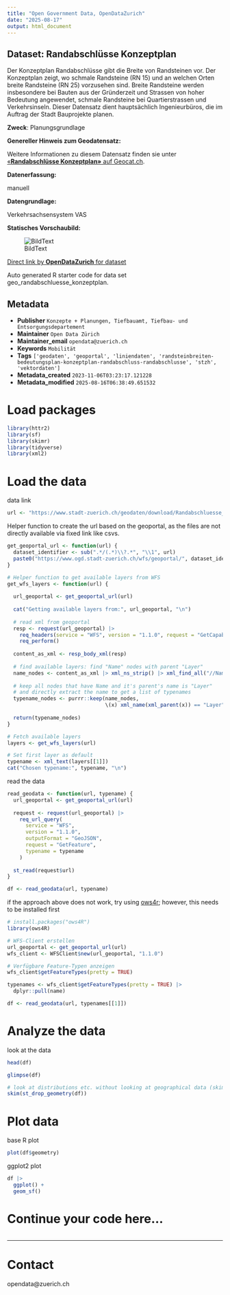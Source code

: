 ```yaml
---
title: "Open Government Data, OpenDataZurich"
date: "2025-08-17"
output: html_document
---
```


## Dataset: Randabschlüsse Konzeptplan

Der Konzeptplan Randabschlüsse gibt die Breite von Randsteinen vor. Der Konzeptplan zeigt, wo schmale Randsteine (RN 15) und an welchen Orten breite Randsteine (RN 25) vorzusehen sind. Breite Randsteine werden insbesondere bei Bauten aus der Gründerzeit und Strassen von hoher Bedeutung angewendet, schmale Randsteine bei Quartierstrassen und Verkehrsinseln. Dieser Datensatz dient hauptsächlich Ingenieurbüros, die im Auftrag der Stadt Bauprojekte planen.

**Zweck**: Planungsgrundlage


**Genereller Hinweis zum Geodatensatz:**


Weitere Informationen zu diesem Datensatz finden sie unter [«**Randabschlüsse Konzeptplan»** auf Geocat.ch](https://www.geocat.ch/geonetwork/srv/ger/catalog.search#/metadata/8bfc6ba4-2052-4db3-9ed7-bc778d313d2a).				
			   

**Datenerfassung:**

manuell

**Datengrundlage:**

Verkehrsachsensystem VAS

**Statisches Vorschaubild:**

![BildText](https://www.gis.stadt-zuerich.ch/zueriplan_docs/geocat/8bfc6ba4-2052-4db3-9ed7-bc778d313d2a.png)



[Direct link by **OpenDataZurich** for dataset](https://data.stadt-zuerich.ch/dataset/geo_randabschluesse_konzeptplan)

Auto generated R starter code for data set geo_randabschluesse_konzeptplan.

## Metadata

- **Publisher** `Konzepte + Planungen, Tiefbauamt, Tiefbau- und Entsorgungsdepartement`
- **Maintainer** `Open Data Zürich`
- **Maintainer_email** `opendata@zuerich.ch`
- **Keywords** `Mobilität`
- **Tags** `['geodaten', 'geoportal', 'liniendaten', 'randsteinbreiten-bedeutungsplan-konzeptplan-randabschluss-randabschlusse', 'stzh', 'vektordaten']`
- **Metadata_created** `2023-11-06T03:23:17.121228`
- **Metadata_modified** `2025-08-16T06:38:49.651532`


# Load packages

```r
library(httr2)
library(sf)
library(skimr)
library(tidyverse)
library(xml2)
```

# Load the data

data link
```r
url <- "https://www.stadt-zuerich.ch/geodaten/download/Randabschluesse_Konzeptplan?format=geojson_link"
```


Helper function to create the url based on the geoportal, as the files are not directly available via fixed link like csvs.
```r
get_geoportal_url <- function(url) {
  dataset_identifier <- sub(".*/(.*)\\?.*", "\\1", url)
  paste0("https://www.ogd.stadt-zuerich.ch/wfs/geoportal/", dataset_identifier)
}
```

```r
# Helper function to get available layers from WFS
get_wfs_layers <- function(url) {
  
  url_geoportal <- get_geoportal_url(url)
  
  cat("Getting available layers from:", url_geoportal, "\n")
  
  # read xml from geoportal
  resp <- request(url_geoportal) |> 
    req_headers(service = "WFS", version = "1.1.0", request = "GetCapabilities") |> 
    req_perform()
  
  content_as_xml <- resp_body_xml(resp)
  
  # find available layers: find "Name" nodes with parent "Layer"
  name_nodes <- content_as_xml |> xml_ns_strip() |> xml_find_all("//Name")
  
  # keep all nodes that have Name and it's parent's name is "Layer"
  # and directly extract the name to get a list of typenames
  typename_nodes <- purrr::keep(name_nodes,
                                \(x) xml_name(xml_parent(x)) == "Layer")
  
  return(typename_nodes)
}

# Fetch available layers
layers <- get_wfs_layers(url)

# Set first layer as default
typename <- xml_text(layers[[1]])
cat("Chosen typename:", typename, "\n")
```

read the data
```r
read_geodata <- function(url, typename) {
  url_geoportal <- get_geoportal_url(url)
  
  request <- request(url_geoportal) |>
    req_url_query(
      service = "WFS",
      version = "1.1.0",
      outputFormat = "GeoJSON",
      request = "GetFeature",
      typename = typename
    )
  
  st_read(request$url)
}

df <- read_geodata(url, typename)
```

if the approach above does not work, try using [ows4r](https://eblondel.github.io/ows4R/); however, this needs to be installed first
```r
# install.packages("ows4R")
library(ows4R)

# WFS-Client erstellen
url_geoportal <- get_geoportal_url(url)
wfs_client <- WFSClient$new(url_geoportal, "1.1.0")

# Verfügbare Feature-Typen anzeigen
wfs_client$getFeatureTypes(pretty = TRUE)

typenames <- wfs_client$getFeatureTypes(pretty = TRUE) |> 
  dplyr::pull(name)

df <- read_geodata(url, typenames[[1]])
```

# Analyze the data

look at the data
```r
head(df)
```

```r
glimpse(df)
```

```r
# look at distributions etc. without looking at geographical data (skim cannot deal with geometries)
skim(st_drop_geometry(df))
```

# Plot data

base R plot
```r
plot(df$geometry)
```

ggplot2 plot
```r
df |>
  ggplot() +
  geom_sf()
```

# Continue your code here...

```r

```

------------------------------------------------------------------------

# Contact

opendata@zuerich.ch
